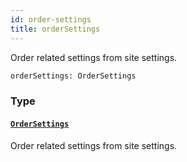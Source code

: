 ```yaml
---
id: order-settings
title: orderSettings
---
```


Order related settings from site settings.

```graphql
orderSettings: OrderSettings

```

### Type

#### [`OrderSettings`](/developer/api-reference/objects/order-settings.mdx)

Order related settings from site settings.
